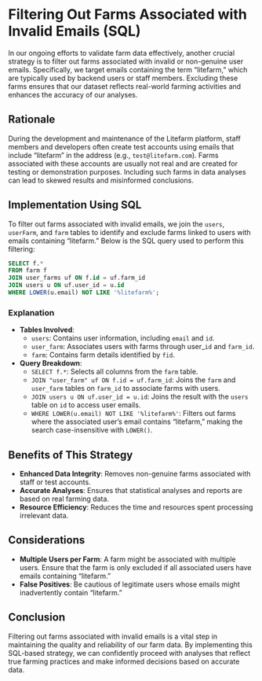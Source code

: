 # Filtering Out Farms Associated with Invalid Emails (SQL)

In our ongoing efforts to validate farm data effectively, another crucial strategy is to filter out farms associated with invalid or non-genuine user emails. Specifically, we target emails containing the term "litefarm," which are typically used by backend users or staff members. Excluding these farms ensures that our dataset reflects real-world farming activities and enhances the accuracy of our analyses.

## Rationale

During the development and maintenance of the Litefarm platform, staff members and developers often create test accounts using emails that include "litefarm" in the address (e.g., `test@litefarm.com`). Farms associated with these accounts are usually not real and are created for testing or demonstration purposes. Including such farms in data analyses can lead to skewed results and misinformed conclusions.

## Implementation Using SQL

To filter out farms associated with invalid emails, we join the `users`, `userFarm`, and `farm` tables to identify and exclude farms linked to users with emails containing "litefarm." Below is the SQL query used to perform this filtering:

``` sql
SELECT f.*
FROM farm f
JOIN user_farms uf ON f.id = uf.farm_id
JOIN users u ON uf.user_id = u.id
WHERE LOWER(u.email) NOT LIKE '%litefarm%';
```

### Explanation

-   **Tables Involved**:
    -   `users`: Contains user information, including `email` and `id`.
    -   `user_farm`: Associates users with farms through user\_`id` and `farm_id`.
    -   `farm`: Contains farm details identified by `fid`.
-   **Query Breakdown**:
    -   `SELECT f.*`: Selects all columns from the `farm` table.
    -   `JOIN "user_farm" uf ON f.id = uf.farm_id`: Joins the `farm` and `user_farm` tables on `farm_id` to associate farms with users.
    -   `JOIN users u ON uf.user_id = u.id`: Joins the result with the `users` table on `id` to access user emails.
    -   `WHERE LOWER(u.email) NOT LIKE '%litefarm%'`: Filters out farms where the associated user's email contains "litefarm," making the search case-insensitive with `LOWER()`.

## Benefits of This Strategy

-   **Enhanced Data Integrity**: Removes non-genuine farms associated with staff or test accounts.
-   **Accurate Analyses**: Ensures that statistical analyses and reports are based on real farming data.
-   **Resource Efficiency**: Reduces the time and resources spent processing irrelevant data.

## Considerations

-   **Multiple Users per Farm**: A farm might be associated with multiple users. Ensure that the farm is only excluded if all associated users have emails containing "litefarm."
-   **False Positives**: Be cautious of legitimate users whose emails might inadvertently contain "litefarm."

## Conclusion

Filtering out farms associated with invalid emails is a vital step in maintaining the quality and reliability of our farm data. By implementing this SQL-based strategy, we can confidently proceed with analyses that reflect true farming practices and make informed decisions based on accurate data.